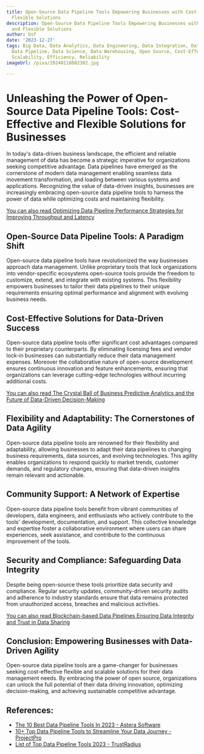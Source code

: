 ```yaml
---
title: Open-Source Data Pipeline Tools Empowering Businesses with Cost-Effective and
  Flexible Solutions
description: Open-Source Data Pipeline Tools Empowering Businesses with Cost-Effective
  and Flexible Solutions
author: Usf
date: '2023-12-27'
tags: Big Data, Data Analytics, Data Engineering, Data Integration, Data Management,
  Data Pipeline, Data Science, Data Warehousing, Open Source, Cost-Effective, Flexibility,
  Scalability, Efficiency, Reliability
imageUrl: /pixa/20240118082302.jpg

---
```

# **Unleashing the Power of  Open-Source Data Pipeline Tools: Cost-Effective and Flexible Solutions for Businesses**

In today's data-driven business  landscape, the efficient and reliable management of data has become a strategic imperative for organizations seeking competitive advantage. Data pipelines have emerged as  the  cornerstone of modern data management  enabling seamless data movement transformation, and loading between various systems and applications. Recognizing the value of  data-driven insights, businesses  are increasingly embracing open-source data pipeline tools to harness the power  of data while  optimizing costs and  maintaining flexibility.

[You can also read Optimizing Data Pipeline Performance Strategies for Improving Throughput and Latency](Optimizing%20Data%20Pipeline%20Performance%20Strategies%20for%20Improving%20Throughput%20and%20Latency)


## **Open-Source Data Pipeline Tools:  A Paradigm Shift**

Open-source data pipeline tools have revolutionized the way businesses approach data management. Unlike proprietary tools that lock organizations into vendor-specific ecosystems open-source tools provide  the  freedom to customize, extend, and integrate with existing systems. This flexibility empowers businesses to tailor their data pipelines to their unique requirements ensuring optimal  performance and alignment with evolving business needs.

## **Cost-Effective  Solutions for Data-Driven Success**

Open-source data pipeline tools offer significant cost advantages compared to  their proprietary counterparts. By eliminating licensing fees  and vendor lock-in businesses can substantially reduce their data management expenses. Moreover the collaborative nature of open-source development  ensures continuous innovation and  feature enhancements, ensuring that organizations can  leverage cutting-edge technologies without incurring  additional costs.

[You can also read The  Crystal Ball of  Business Predictive Analytics and  the  Future of Data-Driven Decision-Making](The%20Crystal%20Ball%20of%20Business%20Predictive%20Analytics%20and%20the%20Future%20of%20Data-Driven%20Decision-Making)


## **Flexibility and  Adaptability: The Cornerstones of Data Agility**

Open-source data pipeline tools are renowned for  their flexibility and adaptability, allowing businesses to adapt their data pipelines to changing business requirements, data sources, and evolving technologies. This agility enables organizations to respond quickly to market trends, customer demands, and regulatory changes,  ensuring that data-driven insights remain relevant and actionable.

## **Community Support: A  Network of Expertise**

Open-source data pipeline tools benefit from vibrant communities of  developers, data engineers, and enthusiasts who actively contribute to the tools' development, documentation, and support. This collective  knowledge and  expertise foster a collaborative environment where users  can  share experiences, seek assistance, and contribute to the continuous improvement of the tools.

##  **Security and Compliance: Safeguarding Data  Integrity**

Despite being open-source these tools prioritize data security and compliance. Regular security updates, community-driven security audits and adherence to  industry standards ensure that data remains protected from unauthorized  access, breaches  and malicious activities.

[You can also read Blockchain-based  Data Pipelines Ensuring Data Integrity and Trust  in Data Sharing](Blockchain-based%20Data%20Pipelines%20Ensuring%20Data%20Integrity%20and%20Trust%20in%20Data%20Sharing)


## **Conclusion: Empowering Businesses with Data-Driven Agility**

Open-source data pipeline tools are a game-changer for  businesses seeking cost-effective flexible and scalable solutions for their data management needs. By embracing  the power of open source, organizations can  unlock the full potential of their data driving innovation, optimizing decision-making, and achieving sustainable competitive advantage.

## References:
- [The 10 Best Data Pipeline Tools In 2023 - Astera Software](https://www.astera.com/knowledge-center/best-data-pipeline-tool/)
- [10+ Top Data Pipeline Tools to Streamline Your Data Journey - ProjectPro](https://www.projectpro.io/article/data-pipeline-tools/946)
- [List of Top Data Pipeline Tools 2023 - TrustRadius](https://www.trustradius.com/data-pipeline)
